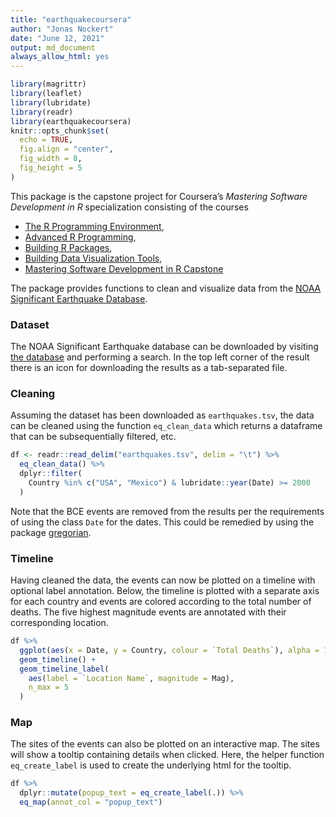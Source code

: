 ```yaml
---
title: "earthquakecoursera"
author: "Jonas Nockert"
date: "June 12, 2021"
output: md_document
always_allow_html: yes
---
```


```r
library(magrittr)
library(leaflet)
library(lubridate)
library(readr)
library(earthquakecoursera)
knitr::opts_chunk$set(
  echo = TRUE,
  fig.align = "center",
  fig_width = 8,
  fig_height = 5
)
```

This package is the capstone project for Coursera's
*Mastering Software Development in R* specialization consisting
of the courses

* [The R Programming Environment](https://www.coursera.org/learn/r-programming-environment?specialization=r),
* [Advanced R Programming](https://www.coursera.org/learn/advanced-r?specialization=r),
* [Building R Packages](https://www.coursera.org/learn/r-packages?specialization=r),
* [Building Data Visualization Tools](https://www.coursera.org/learn/r-data-visualization?specialization=r),
* [Mastering Software Development in R Capstone](https://www.coursera.org/learn/r-capstone?specialization=r)

The package provides functions to clean and visualize data from the
[NOAA Significant Earthquake Database](https://www.ngdc.noaa.gov/hazel/view/hazards/earthquake/search).



### Dataset
The NOAA Significant Earthquake database can be downloaded by visiting
[the database](https://www.ngdc.noaa.gov/hazel/view/hazards/earthquake/search)
and performing a search. In the top left corner of the result there is an
icon for downloading the results as a tab-separated file.


### Cleaning
Assuming the dataset has been downloaded as `earthquakes.tsv`,
the data can be cleaned using the function `eq_clean_data` which returns
a dataframe that can be subsequentially filtered, etc.

```r
df <- readr::read_delim("earthquakes.tsv", delim = "\t") %>%
  eq_clean_data() %>%
  dplyr::filter(
    Country %in% c("USA", "Mexico") & lubridate::year(Date) >= 2000
  )
```

Note that the BCE events are removed from the results per the requirements
of using the class `Date` for the dates. This could be remedied by using the
package [gregorian](https://github.com/edgararuiz/gregorian).


### Timeline
Having cleaned the data, the events can now be plotted on a timeline
with optional label annotation. Below, the timeline is plotted with a
separate axis for each country and events are colored according to the
total number of deaths. The five highest magnitude events are annotated
with their corresponding location.

```r
df %>%
  ggplot(aes(x = Date, y = Country, colour = `Total Deaths`), alpha = 1) +
  geom_timeline() +
  geom_timeline_label(
    aes(label = `Location Name`, magnitude = Mag),
    n_max = 5
  )
```


### Map
The sites of the events can also be plotted on an interactive map. The sites
will show a tooltip containing details when clicked. Here, the helper
function `eq_create_label` is used to create the underlying html for the
tooltip.

```r
df %>%
  dplyr::mutate(popup_text = eq_create_label(.)) %>%
  eq_map(annot_col = "popup_text")
```
